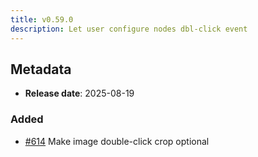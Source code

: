 ```yaml
---
title: v0.59.0
description: Let user configure nodes dbl-click event
---
```


## Metadata

- **Release date**: 2025-08-19

### Added

- [#614](https://github.com/InditexTech/weavejs/issues/614) Make image double-click crop optional
